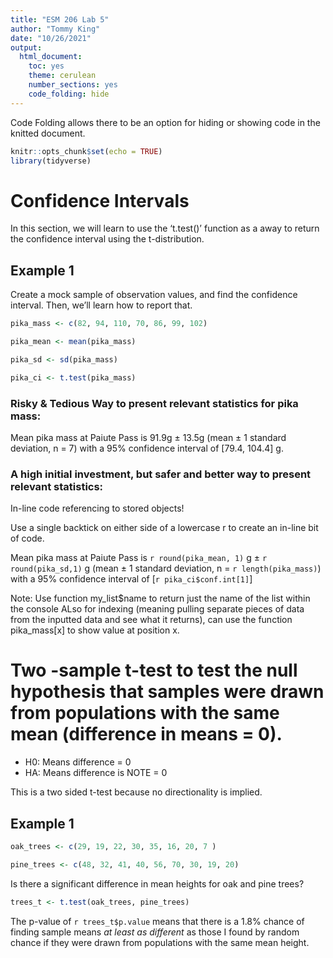 ```yaml
---
title: "ESM 206 Lab 5"
author: "Tommy King"
date: "10/26/2021"
output: 
  html_document: 
    toc: yes
    theme: cerulean
    number_sections: yes
    code_folding: hide
---
```

Code Folding allows there to be an option for hiding or showing code in the knitted document.
```r
knitr::opts_chunk$set(echo = TRUE)
library(tidyverse)
```

# Confidence Intervals

In this section, we will learn to use the 't.test()' function as a away to return the confidence interval using the t-distribution. 

## Example 1

Create a mock sample of observation values, and find the confidence interval. Then, we'll learn how to report that.

```r
pika_mass <- c(82, 94, 110, 70, 86, 99, 102)

pika_mean <- mean(pika_mass)

pika_sd <- sd(pika_mass)

pika_ci <- t.test(pika_mass)

```

### Risky & Tedious Way to present relevant statistics for pika mass: 

Mean pika mass at Paiute Pass is 91.9g $\pm$ 13.5g (mean $\pm$ 1 standard deviation, n = 7) with a 95% confidence interval of [79.4, 104.4] g. 

### A high initial investment, but safer and better way to present relevant statistics:

In-line code referencing to stored objects! 

Use a single backtick on either side of a lowercase r to create an in-line bit of code. 

Mean pika mass at Paiute Pass is `r round(pika_mean, 1)` g $\pm$ `r round(pika_sd,1)` g (mean $\pm$ 1 standard deviation, n = `r length(pika_mass)`) with a 95% confidence interval of [`r pika_ci$conf.int[1]`]

Note: Use function my_list$name to return just the name of the list within the console
ALso for indexing (meaning pulling separate pieces of data from the inputted data and see what it returns), can use the function pika_mass[x] to show value at position x. 


# Two -sample t-test to test the null hypothesis that samples were drawn from populations with the same mean (difference in means = 0). 

- H0: Means difference = 0
- HA: Means difference is NOTE = 0

This is a two sided t-test because no directionality is implied. 

## Example 1 

```r
oak_trees <- c(29, 19, 22, 30, 35, 16, 20, 7 )

pine_trees <- c(48, 32, 41, 40, 56, 70, 30, 19, 20)

```

Is there a significant difference in mean heights for oak and pine trees?

```r
trees_t <- t.test(oak_trees, pine_trees)
```

The p-value of `r trees_t$p.value` means that there is a 1.8% chance of finding sample means *at least as different* as those I found by random chance if they were drawn from populations with the same mean height.


